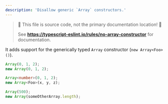 ```yaml
---
description: 'Disallow generic `Array` constructors.'
---
```



> 🛑 This file is source code, not the primary documentation location! 🛑
>
> See **https://typescript-eslint.io/rules/no-array-constructor** for documentation.

It adds support for the generically typed `Array` constructor (`new Array<Foo>()`).

<Tabs>
<TabItem value="❌ Incorrect">

```ts
Array(0, 1, 2);
new Array(0, 1, 2);
```

</TabItem>
<TabItem value="✅ Correct">

```ts
Array<number>(0, 1, 2);
new Array<Foo>(x, y, z);

Array(500);
new Array(someOtherArray.length);
```

</TabItem>
</Tabs>
